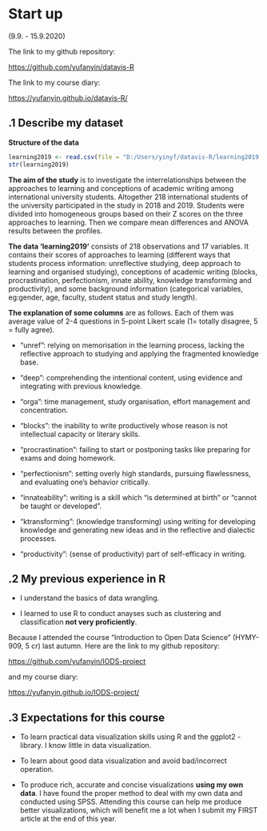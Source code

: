 # Start up

(9.9. - 15.9.2020)

The link to my github repository:

<https://github.com/yufanyin/datavis-R>

The link to my course diary:

<https://yufanyin.github.io/datavis-R/>

## .1 Describe my dataset

**Structure of the data**

```{r}
learning2019 <- read.csv(file = "D:/Users/yinyf/datavis-R/learning2019.csv", stringsAsFactors = TRUE) 
str(learning2019)
```

**The aim of the study** is to investigate the interrelationships between the approaches to learning and conceptions of academic writing among international university students. Altogether 218 international students of the university participated in the study in 2018 and 2019. Students were divided into homogeneous groups based on their Z scores on the three approaches to learning. Then we compare mean differences and ANOVA results between the profiles.

**The data 'learning2019'** consists of 218 observations and 17 variables. It contains their scores of approaches to learning (different ways that students process information: unreflective studying, deep approach to learning and organised studying), conceptions of academic writing (blocks, procrastination, perfectionism, innate ability, knowledge transforming and productivity), and some background information (categorical variables, eg:gender, age, faculty, student status and study length).

**The explanation of some columns** are as follows. Each of them was average value of 2-4 questions in 5-point Likert scale (1= totally disagree, 5 = fully agree).

- "unref": relying on memorisation in the learning process, lacking the reflective approach to studying and applying the fragmented knowledge base.

- "deep": comprehending the intentional content, using evidence and integrating with previous knowledge.

- "orga": time management, study organisation, effort management and concentration.

- "blocks": the inability to write productively whose reason is not intellectual capacity or literary skills.

- "procrastination": failing to start or postponing tasks like preparing for exams and doing homework.

- "perfectionism": setting overly high standards, pursuing flawlessness, and evaluating one’s behavior critically.

- "innateability": writing is a skill which "is determined at birth" or "cannot be taught or developed".

- "ktransforming": (knowledge transforming) using writing for developing knowledge and generating new ideas and in the reflective and dialectic processes.

- "productivity": (sense of productivity) part of self-efficacy in writing.

## .2 My previous experience in R

- I understand the basics of data wrangling.

- I learned to use R to conduct anayses such as clustering and classification **not very proficiently**.

Because I attended the course "Introduction to Open Data Science" (HYMY-909, 5 cr) last autumn. Here are the link to my github repository:

<https://github.com/yufanyin/IODS-project>

and my course diary:

<https://yufanyin.github.io/IODS-project/>

## .3 Expectations for this course

- To learn practical data visualization skills using R and the ggplot2 -library. I know little in data visualization.

- To learn about good data visualization and avoid bad/incorrect operation. 

- To produce rich, accurate and concise visualizations **using my own data**. I have found the proper method to deal with my own data and conducted using SPSS. Attending this course can help me produce better visualizations, which will benefit me a lot when I submit my FIRST article at the end of this year.






